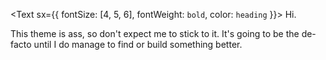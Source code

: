 <Text sx={{ fontSize: [4, 5, 6], fontWeight: `bold`, color: `heading` }}>
  Hi.
</Text>

This theme is ass, so don't expect me to stick to it. It's going to be the de-facto until I do manage to find or build something better.
